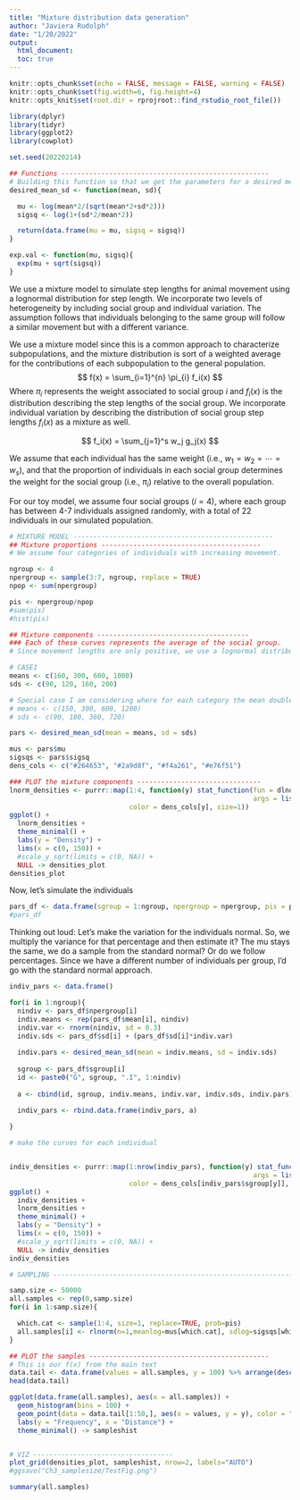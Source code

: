 ```yaml
---
title: "Mixture distribution data generation"
author: "Javiera Rudolph"
date: "1/20/2022"
output:
  html_document:
  toc: true
---
```


```r
knitr::opts_chunk$set(echo = FALSE, message = FALSE, warning = FALSE)
knitr::opts_chunk$set(fig.width=6, fig.height=4)
knitr::opts_knit$set(root.dir = rprojroot::find_rstudio_root_file())
```

```r
library(dplyr)
library(tidyr)
library(ggplot2)
library(cowplot)
```

```r
set.seed(20220214)

## Functions ----------------------------------------------------
# Building this function so that we get the parameters for a desired mean and standard deviation using a lognormal distribution
desired_mean_sd <- function(mean, sd){

  mu <- log(mean*2/(sqrt(mean*2+sd*2)))
  sigsq <- log(1+(sd*2/mean*2))

  return(data.frame(mu = mu, sigsq = sigsq))
}

exp.val <- function(mu, sigsq){
  exp(mu + sqrt(sigsq))
}
```


We use a mixture model to simulate step lengths for animal movement using a lognormal distribution for step length. We incorporate two levels of heterogeneity by including social group and individual variation. The assumption follows that individuals belonging to the same group will follow a similar movement but with a different variance.  

We use a mixture model since this is a common approach to characterize subpopulations, and the mixture distribution is sort of a weighted average for the contributions of each subpopulation to the general population. 
$$ 
f(x) = \sum_{i=1}^{n} \pi_{i} f_i(x)
$$
Where $\pi_i$ represents the weight associated to social group $i$ and $f_i(x)$ is the distribution describing the step lengths of the social group. We incorporate individual variation by describing the distribution of social group step lengths $f_i(x)$ as a mixture as well.


$$
f_i(x) = \sum_{j=1}^s w_j g_j(x)
$$

We assume that each individual has the same weight (i.e., $w_1 = w_2 = \cdots = w_s$), and that the proportion of individuals in each social group determines the weight for the social group (i.e., $\pi_i$) relative to the overall population.

For our toy model, we assume four social groups ($i=4$), where each group has between 4-7 individuals assigned randomly, with a total of 22 individuals in our simulated population.


```r
# MIXTURE MODEL --------------------------------------------------
## Mixture proportions ----------------------------------------
# We assume four categories of individuals with increasing movement.

ngroup <- 4
npergroup <- sample(3:7, ngroup, replace = TRUE) 
npop <- sum(npergroup)

pis <- npergroup/npop
#sum(pis)
#hist(pis)

## Mixture components --------------------------------------
### Each of these curves represents the average of the social group.
# Since movement lengths are only positive, we use a lognormal distribution to describe them

# CASE1
means <- c(160, 300, 600, 1000)
sds <- c(90, 120, 160, 200)

# Special case I am considering where for each category the mean doubles, and then sd=mean*0.6
# means <- c(150, 300, 600, 1200)
# sds <- c(90, 180, 360, 720)

pars <- desired_mean_sd(mean = means, sd = sds)

mus <- pars$mu
sigsqs <- pars$sigsq
dens_cols <- c("#264653", "#2a9d8f", "#f4a261", "#e76f51")

### PLOT the mixture components -------------------------------
lnorm_densities <- purrr::map(1:4, function(y) stat_function(fun = dlnorm,
                                                             args = list(meanlog = mus[y], sdlog = sigsqs[y]),
                              color = dens_cols[y], size=1))
ggplot() +
  lnorm_densities +
  theme_minimal() +
  labs(y = "Density") +
  lims(x = c(0, 150)) +
  #scale_y_sqrt(limits = c(0, NA)) +
  NULL -> densities_plot
densities_plot

```  

Now, let's simulate the individuals


```r
pars_df <- data.frame(sgroup = 1:ngroup, npergroup = npergroup, pis = pis, mu = mus, sigsqs = sigsqs, mean = means, sd = sds)
#pars_df

```

Thinking out loud: Let's make the variation for the individuals normal. So, we multiply the variance for that percentage and then estimate it? The mu stays the same, we do a sample from the standard normal? Or do we follow percentages. Since we have a different number of individuals per group, I'd go with the standard normal approach. 

```r

indiv_pars <- data.frame()

for(i in 1:ngroup){
  nindiv <- pars_df$npergroup[i]
  indiv.means <- rep(pars_df$mean[i], nindiv)
  indiv.var <- rnorm(nindiv, sd = 0.3)
  indiv.sds <- pars_df$sd[i] + (pars_df$sd[i]*indiv.var)
  
  indiv.pars <- desired_mean_sd(mean = indiv.means, sd = indiv.sds)
  
  sgroup <- pars_df$sgroup[i]
  id <- paste0("G", sgroup, ".I", 1:nindiv)
  
  a <- cbind(id, sgroup, indiv.means, indiv.var, indiv.sds, indiv.pars)
  
  indiv_pars <- rbind.data.frame(indiv_pars, a)

}

```


```r
# make the curves for each individual


indiv_densities <- purrr::map(1:nrow(indiv_pars), function(y) stat_function(fun = dlnorm,
                                                             args = list(meanlog = indiv_pars$mu[y], sdlog = indiv_pars$sigsq[y]),
                              color = dens_cols[indiv_pars$sgroup[y]], size=1, alpha = 0.5))
ggplot() +
  indiv_densities +
  lnorm_densities +
  theme_minimal() +
  labs(y = "Density") +
  lims(x = c(0, 150)) +
  #scale_y_sqrt(limits = c(0, NA)) +
  NULL -> indiv_densities
indiv_densities


```


```r


# SAMPLING --------------------------------------------------------------

samp.size <- 50000
all.samples <- rep(0,samp.size)
for(i in 1:samp.size){

  which.cat <- sample(1:4, size=1, replace=TRUE, prob=pis)
  all.samples[i] <- rlnorm(n=1,meanlog=mus[which.cat], sdlog=sigsqs[which.cat])
}

## PLOT the samples ---------------------------------------------
# This is our f(x) from the main text
data.tail <- data.frame(values = all.samples, y = 100) %>% arrange(desc(values)) %>% filter(values >=250)
head(data.tail)

ggplot(data.frame(all.samples), aes(x = all.samples)) +
  geom_histogram(bins = 100) +
  geom_point(data = data.tail[1:50,], aes(x = values, y = y), color = "black", alpha = 0.5) +
  labs(y = "Frequency", x = "Distance") +
  theme_minimal() -> sampleshist


# VIZ -----------------------------------
plot_grid(densities_plot, sampleshist, nrow=2, labels="AUTO")
#ggsave("Ch3_samplesize/TestFig.png")

summary(all.samples)

```


